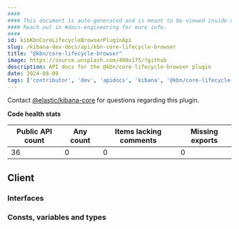 ```yaml
---
####
#### This document is auto-generated and is meant to be viewed inside our experimental, new docs system.
#### Reach out in #docs-engineering for more info.
####
id: kibKbnCoreLifecycleBrowserPluginApi
slug: /kibana-dev-docs/api/kbn-core-lifecycle-browser
title: "@kbn/core-lifecycle-browser"
image: https://source.unsplash.com/400x175/?github
description: API docs for the @kbn/core-lifecycle-browser plugin
date: 2024-08-09
tags: ['contributor', 'dev', 'apidocs', 'kibana', '@kbn/core-lifecycle-browser']
---
```




Contact [@elastic/kibana-core](https://github.com/orgs/elastic/teams/kibana-core) for questions regarding this plugin.

**Code health stats**

| Public API count  | Any count | Items lacking comments | Missing exports |
|-------------------|-----------|------------------------|-----------------|
| 36 | 0 | 0 | 0 |

## Client

### Interfaces
<DocDefinitionList data={kbnCoreLifecycleBrowserObj.client.interfaces}/>

### Consts, variables and types
<DocDefinitionList data={kbnCoreLifecycleBrowserObj.client.misc}/>


